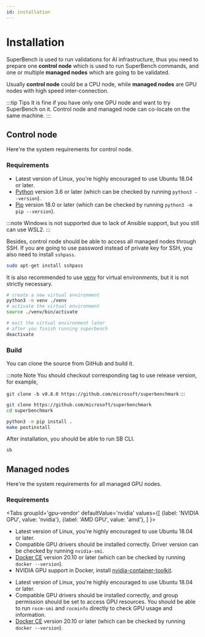 ```yaml
---
id: installation
---
```




# Installation

SuperBench is used to run validations for AI infrastructure,
thus you need to prepare one __control node__ which is used to run SuperBench commands,
and one or multiple __managed nodes__ which are going to be validated.

Usually __control node__ could be a CPU node, while __managed nodes__ are GPU nodes with high speed inter-connection.

:::tip Tips
It is fine if you have only one GPU node and want to try SuperBench on it.
Control node and managed node can co-locate on the same machine.
:::

## Control node

Here're the system requirements for control node.

### Requirements

* Latest version of Linux, you're highly encouraged to use Ubuntu 18.04 or later.
* [Python](https://www.python.org/) version 3.6 or later (which can be checked by running `python3 --version`).
* [Pip](https://pip.pypa.io/en/stable/installing/) version 18.0 or later (which can be checked by running `python3 -m pip --version`).

:::note
Windows is not supported due to lack of Ansible support, but you still can use WSL2.
:::

Besides, control node should be able to access all managed nodes through SSH.
If you are going to use password instead of private key for SSH, you also need to install `sshpass`.

```bash
sudo apt-get install sshpass
```

It is also recommended to use [venv](https://docs.python.org/3/library/venv.html) for virtual environments,
but it is not strictly necessary.

```bash
# create a new virtual environment
python3 -m venv ./venv
# activate the virtual environment
source ./venv/bin/activate

# exit the virtual environment later
# after you finish running superbench
deactivate
```

### Build

You can clone the source from GitHub and build it.

:::note Note
You should checkout corresponding tag to use release version, for example,

`git clone -b v0.8.0 https://github.com/microsoft/superbenchmark`
:::

```bash
git clone https://github.com/microsoft/superbenchmark
cd superbenchmark

python3 -m pip install .
make postinstall
```

After installation, you should be able to run SB CLI.

```bash
sb
```

## Managed nodes

Here're the system requirements for all managed GPU nodes.

### Requirements

<Tabs
  groupId='gpu-vendor'
  defaultValue='nvidia'
  values={[
    {label: 'NVIDIA GPU', value: 'nvidia'},
    {label: 'AMD GPU', value: 'amd'},
  ]
}>
<TabItem value='nvidia'>

* Latest version of Linux, you're highly encouraged to use Ubuntu 18.04 or later.
* Compatible GPU drivers should be installed correctly. Driver version can be checked by running `nvidia-smi`.
* [Docker CE](https://docs.docker.com/engine/install/) version 20.10 or later (which can be checked by running `docker --version`).
* NVIDIA GPU support in Docker, install
  [nvidia-container-toolkit](https://docs.nvidia.com/datacenter/cloud-native/container-toolkit/install-guide.html#setting-up-nvidia-container-toolkit).

</TabItem>
<TabItem value='amd'>

* Latest version of Linux, you're highly encouraged to use Ubuntu 18.04 or later.
* Compatible GPU drivers should be installed correctly, and group permission should be set to access GPU resources.
  You should be able to run `rocm-smi` and `rocminfo` directly to check GPU usage and information.
* [Docker CE](https://docs.docker.com/engine/install/) version 20.10 or later (which can be checked by running `docker --version`).

</TabItem>
</Tabs>
